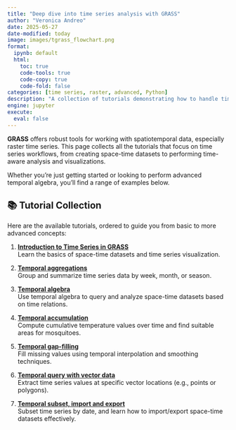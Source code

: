 ```yaml
---
title: "Deep dive into time series analysis with GRASS"
author: "Veronica Andreo"
date: 2025-05-27
date-modified: today
image: images/tgrass_flowchart.png
format:
  ipynb: default
  html:
    toc: true
    code-tools: true
    code-copy: true
    code-fold: false
categories: [time series, raster, advanced, Python]
description: "A collection of tutorials demonstrating how to handle time series data in GRASS, from basic concepts to advanced spatiotemporal analysis."
engine: jupyter
execute:
  eval: false
---
```


**GRASS** offers robust tools for working with spatiotemporal data, especially raster time series. This page collects all the tutorials that focus on time series workflows, from creating space-time datasets to performing time-aware analysis and visualizations.

Whether you're just getting started or looking to perform advanced temporal algebra, you'll find a range of examples below.

## 📚 Tutorial Collection

Here are the available tutorials, ordered to guide you from basic to more advanced concepts:

1. **[Introduction to Time Series in GRASS](./time_series_management_and_visualization.qmd)**  
   Learn the basics of space-time datasets and time series visualization.

2. **[Temporal aggregations](./time_series_aggregations.qmd)**  
   Group and summarize time series data by week, month, or season.

3. **[Temporal algebra](./time_series_algebra.qmd)**  
   Use temporal algebra to query and analyze space-time datasets based on time relations.

4. **[Temporal accumulation](./time_series_accumulations.qmd)**  
   Compute cumulative temperature values over time and find suitable areas for mosquitoes.

5. **[Temporal gap-filling](./time_series_gap_filling.qmd)**  
   Fill missing values using temporal interpolation and smoothing techniques.

6. **[Temporal query with vector data](./time_series_query_with_vector.qmd_)**  
   Extract time series values at specific vector locations (e.g., points or polygons).

7. **[Temporal subset, import and export](./time_series_extraction.qmd)**  
   Subset time series by date, and learn how to import/export space-time datasets effectively.

<!-- ## 🧭 What's Next?

You can also explore related categories:

- [Raster analysis](index.qmd#category=raster)
- [Python scripting](index.qmd#category=Python)

Or [return to the home page](index.qmd) to browse all tutorials. -->
